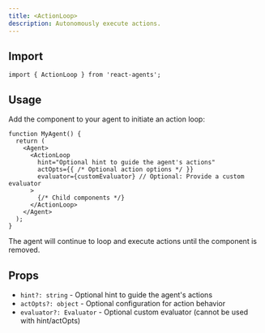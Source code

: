 ```yaml
---
title: <ActionLoop>
description: Autonomously execute actions.
---
```


## Import
```tsx
import { ActionLoop } from 'react-agents';
```

## Usage

Add the component to your agent to initiate an action loop:

```tsx
function MyAgent() {
  return (
    <Agent>
      <ActionLoop
        hint="Optional hint to guide the agent's actions"
        actOpts={{ /* Optional action options */ }}
        evaluator={customEvaluator} // Optional: Provide a custom evaluator
      >
        {/* Child components */}
      </ActionLoop>
    </Agent>
  );
}
```

The agent will continue to loop and execute actions until the component is removed.

## Props

- `hint?: string` - Optional hint to guide the agent's actions
- `actOpts?: object` - Optional configuration for action behavior
- `evaluator?: Evaluator` - Optional custom evaluator (cannot be used with hint/actOpts)